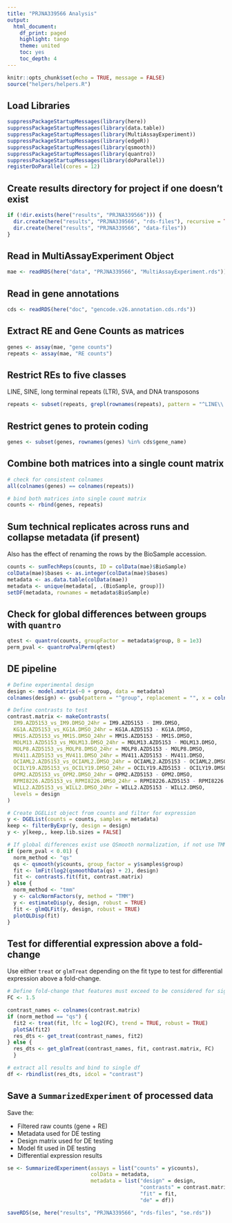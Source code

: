 ```yaml
---
title: "PRJNA339566 Analysis"
output:
  html_document:
    df_print: paged
    highlight: tango
    theme: united
    toc: yes
    toc_depth: 4
---
```


```r
knitr::opts_chunk$set(echo = TRUE, message = FALSE)
source("helpers/helpers.R")
```

## Load Libraries

```r
suppressPackageStartupMessages(library(here))
suppressPackageStartupMessages(library(data.table))
suppressPackageStartupMessages(library(MultiAssayExperiment))
suppressPackageStartupMessages(library(edgeR))
suppressPackageStartupMessages(library(qsmooth))
suppressPackageStartupMessages(library(quantro))
suppressPackageStartupMessages(library(doParallel))
registerDoParallel(cores = 12)
```

## Create results directory for project if one doesn't exist

```r
if (!dir.exists(here("results", "PRJNA339566"))) {
  dir.create(here("results", "PRJNA339566", "rds-files"), recursive = TRUE)
  dir.create(here("results", "PRJNA339566", "data-files"))
}
```

## Read in MultiAssayExperiment Object

```r
mae <- readRDS(here("data", "PRJNA339566", "MultiAssayExperiment.rds"))
```

## Read in gene annotations

```r
cds <- readRDS(here("doc", "gencode.v26.annotation.cds.rds"))
```

## Extract RE and Gene Counts as matrices

```r
genes <- assay(mae, "gene counts")
repeats <- assay(mae, "RE counts")
```

## Restrict REs to five classes

LINE, SINE, long terminal repeats (LTR), SVA, and DNA transposons

```r
repeats <- subset(repeats, grepl(rownames(repeats), pattern = "^LINE\\.|^SINE\\.|^LTR\\.|.*\\.SVA\\..*|^DNA\\."))
```

## Restrict genes to protein coding

```r
genes <- subset(genes, rownames(genes) %in% cds$gene_name)
```

## Combine both matrices into a single count matrix

```r
# check for consistent colnames
all(colnames(genes) == colnames(repeats))

# bind both matrices into single count matrix
counts <- rbind(genes, repeats)
```

## Sum technical replicates across runs and collapse metadata (if present)

Also has the effect of renaming the rows by the BioSample accession.

```r
counts <- sumTechReps(counts, ID = colData(mae)$BioSample)
colData(mae)$bases <- as.integer(colData(mae)$bases)
metadata <- as.data.table(colData(mae))
metadata <- unique(metadata[, .(BioSample, group)])
setDF(metadata, rownames = metadata$BioSample)
```

## Check for global differences between groups with `quantro`

```r
qtest <- quantro(counts, groupFactor = metadata$group, B = 1e3)
perm_pval <- quantroPvalPerm(qtest)
```

## DE pipeline

```r
# Define experimental design
design <- model.matrix(~0 + group, data = metadata)
colnames(design) <- gsub(pattern = "^group", replacement = "", x = colnames(design))

# Define contrasts to test
contrast.matrix <- makeContrasts(
  IM9.AZD5153_vs_IM9.DMSO_24hr = IM9.AZD5153 - IM9.DMSO,
  KG1A.AZD5153_vs_KG1A.DMSO_24hr = KG1A.AZD5153 - KG1A.DMSO,
  MM1S.AZD5153_vs_MM1S.DMSO_24hr = MM1S.AZD5153 - MM1S.DMSO,
  MOLM13.AZD5153_vs_MOLM13.DMSO_24hr = MOLM13.AZD5153 - MOLM13.DMSO,
  MOLP8.AZD5153_vs_MOLP8.DMSO_24hr = MOLP8.AZD5153 - MOLP8.DMSO,
  MV411.AZD5153_vs_MV411.DMSO_24hr = MV411.AZD5153 - MV411.DMSO,
  OCIAML2.AZD5153_vs_OCIAML2.DMSO_24hr = OCIAML2.AZD5153 - OCIAML2.DMSO,
  OCILY19.AZD5153_vs_OCILY19.DMSO_24hr = OCILY19.AZD5153 - OCILY19.DMSO,
  OPM2.AZD5153_vs_OPM2.DMSO_24hr = OPM2.AZD5153 - OPM2.DMSO,
  RPMI8226.AZD5153_vs_RPMI8226.DMSO_24hr = RPMI8226.AZD5153 - RPMI8226.DMSO,
  WILL2.AZD5153_vs_WILL2.DMSO_24hr = WILL2.AZD5153 - WILL2.DMSO,
  levels = design
)

# Create DGEList object from counts and filter for expression
y <- DGEList(counts = counts, samples = metadata)
keep <- filterByExpr(y, design = design)
y <- y[keep,, keep.lib.sizes = FALSE]

# If global differences exist use QSmooth normalization, if not use TMM
if (perm_pval < 0.01) {
  norm_method <- "qs"
  qs <- qsmooth(y$counts, group_factor = y$samples$group)
  fit <- lmFit(log2(qsmoothData(qs) + 2), design)
  fit <- contrasts.fit(fit, contrast.matrix)
} else {
  norm_method <- "tmm"
  y <- calcNormFactors(y, method = "TMM")
  y <- estimateDisp(y, design, robust = TRUE)
  fit <- glmQLFit(y, design, robust = TRUE)
  plotQLDisp(fit)
}
```

## Test for differential expression above a fold-change

Use either `treat` or `glmTreat` depending on the fit type to test for 
differential expression above a fold-change.

```r
# Define fold-change that features must exceed to be considered for significance
FC <- 1.5

contrast_names <- colnames(contrast.matrix)
if (norm_method == "qs") {
  fit2 <- treat(fit, lfc = log2(FC), trend = TRUE, robust = TRUE)
  plotSA(fit2)
  res_dts <- get_treat(contrast_names, fit2)
} else {
  res_dts <- get_glmTreat(contrast_names, fit, contrast.matrix, FC)
  }

# extract all results and bind to single df
df <- rbindlist(res_dts, idcol = "contrast")
```

## Save a `SummarizedExperiment` of processed data

Save the:

- Filtered raw counts (gene + RE)
- Metadata used for DE testing
- Design matrix used for DE testing
- Model fit used in DE testing
- Differential expression results

```r
se <- SummarizedExperiment(assays = list("counts" = y$counts),
                           colData = metadata,
                           metadata = list("design" = design, 
                                           "contrasts" = contrast.matrix,
                                           "fit" = fit,
                                           "de" = df))

saveRDS(se, here("results", "PRJNA339566", "rds-files", "se.rds"))
```
